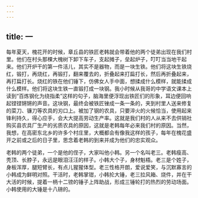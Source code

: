 ```yaml
---
---
---
```

title: 一
---





每年夏天，槐花开的时候，章丘县的铁匠老韩就会带着他的两个徒弟出现在我们村里。他们在村头那棵大槐树下卸下车子，支起摊子，垒起炉子，叮叮当当地干起来。他们开炉干的第一件活儿，其实不是器物，而是一块生铁。他们将这块生铁烧红，锻打，再烧红，再锻打，翻来覆去的，折叠起来打扁打长，然后再折叠起来，再打扁打长。烧红的铁在他们锤下，仿佛女人手中面，想揉成什么模样，就能揉成什么模样。他们将这块生铁一直锻打成一块钢。我小时候从我哥的中学语文课本上读到“百炼钢化为绕指柔”这样的句子，脑海里便浮现出铁匠们的形象，耳边便回响起铿铿锵锵的声音。这块钢，最终会被铁匠锉成一条一条的，夹到村里人送来修复的菜刀、镰刀等农具的刃口上。被加了钢的农具，只要淬火的火候恰当，使用起来锋利持久，得心应手，会大大提高劳动生产率。这就是我们村的人从来不去供销社购买县农具厂生产的劣质农具的原因，这就是老韩每年必来我们村的原因。当然，我想，在高密东北乡的许多个村庄里，大概都会有像我这样的孩子，每年在槐花盛开之前或之后的日子里，思念着老韩的到来并成为他们的忠实观众。

老韩的两个徒弟，一个是他的侄子，大家叫他小韩。另一个名叫老三。老韩瘦高、秃顶、长脖子，永远是眼泪汪汪的样子。小韩大个子，身材魁梧。老三是个姓子，身板浑厚，腿短臂长，有点儿猩猩体型。老三性格开朗，爱说爱笑，与沉默寡言的小韩成为鲜明对照。干活时，老韩掌钳，小韩抡大锤，老三拉风箱、烧件，并在干大活的时候，提着一柄十二镑的锤子上阵助战，形成三锤轮打的热烈的劳动场面。小韩使用的大锤是十八磅的。